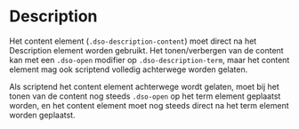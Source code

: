 # Description

Het content element (`.dso-description-content`) moet direct na het Description element worden gebruikt. Het tonen/verbergen van de content kan met een `.dso-open` modifier op `.dso-description-term`, maar het content element mag ook scriptend volledig achterwege worden gelaten.

Als scriptend het content element achterwege wordt gelaten, moet bij het tonen van de content nog steeds `.dso-open` op het term element geplaatst worden, en het content element moet nog steeds direct na het term element worden geplaatst.
